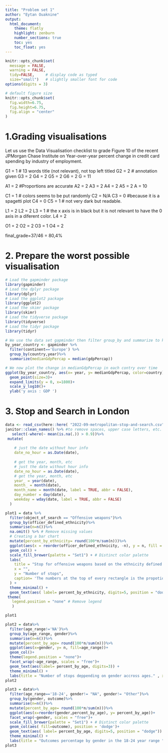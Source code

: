 ```yaml
---
title: "Problem set 1"
author: "Eytan Ouaknine"
output:
  html_document:
    theme: flatly
    highlight: zenburn
    number_sections: true
    toc: yes
    toc_float: yes
---
```



```r
knitr::opts_chunk$set(
  message = FALSE, 
  warning = FALSE, 
  tidy=FALSE,     # display code as typed
  size="small")   # slightly smaller font for code
options(digits = 3)

# default figure size
knitr::opts_chunk$set(
  fig.width=6.75, 
  fig.height=6.75,
  fig.align = "center"
)
```



# 1.Grading visualisations

Let us use the Data Visualisation checklist to grade Figure 10 of the recent JPMorgan Chase Institute on Year-over-year percent change in credit card spending by industry of employment. 

G1 = 1 # 13 words title (not relevant), not top left titled 
G2 = 2 # annotation given
G3 = 2
G4 = 2
G5 = 2
G6 = 2
G = 11

A1 = 2 #Proportions are accurate
A2 = 2
A3 = 2
A4 = 2
A5 = 2
A = 10

C1 = 1 # colors seems to be put randomly
C2 = N/A
C3 = 0 #because it is a spagetti plot
C4 = 0
C5 = 1 # not very dark but readable.

L1 = 2 
L2 = 2
L3 = 1 # the x axis is in black but it is not relevant to have the 0 axis in a diferent color.
L4 = 2 

O1 = 2
O2 = 2
O3 = 1
O4 = 2
  
final_grade=37/46 = 80,4%


# 2. Prepare the worst possible visualisation

```r
# Load the gapminder package
library(gapminder)
# Load the dplyr package
library(dplyr)
# Load the ggplot2 package
library(ggplot2)
# Load the skimr package
library(skimr)
# Load the tidyverse package
library(tidyverse)
# Load the tidyr package
library(tidyr)
```


```r


# We use the data set gapminder then filter group_by and summarize to keep information needed for the plot after.
by_year_country <- gapminder %>%
  filter(continent=='Europe') %>%
  group_by(country,year)%>%
  summarize(medianGdpPercap = median(gdpPercap))

# We now plot the change in medianGdpPercap in each contry over time
ggplot(by_year_country, aes(x= year, y= medianGdpPercap, color=country))+
  geom_point(size=3)+
  expand_limits(y = 0, x=1800)+
  scale_y_log10()+
  ylab('y axis : GDP ') 

```


# 3. Stop and Search in London


```r
data <- read_csv(here::here( "2022-09-metropolitan-stop-and-search.csv"))%>%
janitor::clean_names() %>% #to remove spaces, upper case letters, etc. from variable names.
   select(-where(~ mean(is.na(.)) > 0.9))%>%
 mutate(
    
    # just the date without hour info
    date_no_hour = as.Date(date), 
    
    # get the year, month, etc
    # just the date without hour info
    date_no_hour = as.Date(date), 
    # get the year, month, etc
    year_ = year(date),
    month_ = month(date),
    month_name = month(date, label = TRUE, abbr = FALSE),
    day_number = day(date),
    weekday = wday(date, label = TRUE, abbr = FALSE)
  )
```

```r

plot1 = data %>%
  filter(object_of_search == "Offensive weapons")%>%
  group_by(officer_defined_ethnicity)%>%
  summarise(n=n())%>%
  na.omit() %>% # Remove missing values 
  # Creating a bar chart 
  mutate(percent_by_ethnicity= round(100*n/sum(n)))%>%
  ggplot(aes(x = reorder(officer_defined_ethnicity, -n), y = n, fill = officer_defined_ethnicity )) +
  geom_col() +
  scale_fill_brewer(palette = "Set1") + # Distinct color palette
  labs(
    title = "Stop for offensive weapons based on the ethnicity defined by officers.",
    x = "",
    y = "Number of stops",
    caption= 'The numbers at the top of every rectangle is the propotion by gender.'
  ) +
  theme_minimal() +
  geom_text(aes( label= percent_by_ethnicity, digits=5, position = "dodge")) +
 theme(
   legend.position = "none" # Remove legend
   )

plot1

plot2 = data%>%
  filter(age_range!='NA')%>%
  group_by(age_range, gender)%>%
  summarise(n=n())%>%
  mutate(percent_by_age= round(100*n/sum(n)))%>%
  ggplot(aes(x=gender, y= n, fill=age_range))+
  geom_col()+
  theme(legend.position = "none")+
  facet_wrap(~age_range, scales = "free")+
  geom_text(aes(label= percent_by_age, digits=3)) +
  theme_minimal() +
  labs(title = "Number of stops deppending on gender accross ages." , x="",y='', caption= 'The numbers at the top of every rectangle is the percentage of this gender for this age range.')
plot2

plot3 = data%>%
  filter(age_range=='18-24', gender!= "NA", gender!= "Other")%>%
  group_by(gender, outcome)%>%
  summarise(n=n())%>%
  mutate(percent_by_age= round(100*n/sum(n)))%>%
  ggplot(aes(x=reorder(gender,percent_by_age), y= percent_by_age))+
  facet_wrap(~gender, scales = "free")+
  scale_fill_brewer(palette = "Set1") + # Distinct color palette
  geom_col(aes( fill=outcome), position = 'dodge')+
  geom_text(aes( label= percent_by_age, digits=5, position = "dodge")) +
  theme_minimal() +
  labs(title = "Outcomes percentage by gender in the 18-24 year range " , x="",y='', caption= 'The numbers at the top of every rectangle is the exact percentage.')
plot3

```
